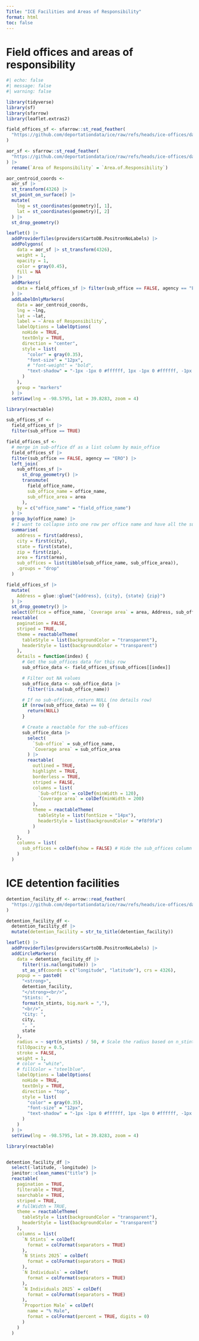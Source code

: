 ```yaml
---
Title: "ICE Facilities and Areas of Responsibility"
format: html
toc: false
---
```


# Field offices and areas of responsibility 

```r
#| echo: false
#| message: false
#| warning: false

library(tidyverse)
library(sf)
library(sfarrow)
library(leaflet.extras2)

field_offices_sf <- sfarrow::st_read_feather(
  "https://github.com/deportationdata/ice/raw/refs/heads/ice-offices/data/ice-offices-sf.feather"
)

aor_sf <- sfarrow::st_read_feather(
  "https://github.com/deportationdata/ice/raw/refs/heads/ice-offices/data/ice-aor-df.feather"
) |>
  rename(`Area of Responsibility` = `Area.of.Responsibility`)

aor_centroid_coords <-
  aor_sf |>
  st_transform(4326) |>
  st_point_on_surface() |>
  mutate(
    lng = st_coordinates(geometry)[, 1],
    lat = st_coordinates(geometry)[, 2]
  ) |>
  st_drop_geometry()

leaflet() |>
  addProviderTiles(providers$CartoDB.PositronNoLabels) |>
  addPolygons(
    data = aor_sf |> st_transform(4326),
    weight = 1,
    opacity = 1,
    color = gray(0.45),
    fill = NA
  ) |>
  addMarkers(
    data = field_offices_sf |> filter(sub_office == FALSE, agency == "ERO"),
  ) |>
  addLabelOnlyMarkers(
    data = aor_centroid_coords,
    lng = ~lng,
    lat = ~lat,
    label = ~`Area of Responsibility`,
    labelOptions = labelOptions(
      noHide = TRUE,
      textOnly = TRUE,
      direction = "center",
      style = list(
        "color" = gray(0.35),
        "font-size" = "12px",
        # "font-weight" = "bold",
        "text-shadow" = "-1px -1px 0 #ffffff, 1px -1px 0 #ffffff, -1px 1px 0 #ffffff, 1px 1px 0 #ffffff"
      )
    ),
    group = "markers"
  ) |>
  setView(lng = -98.5795, lat = 39.8283, zoom = 4)
```


```r
library(reactable)

sub_offices_sf <-
  field_offices_sf |>
  filter(sub_office == TRUE)

field_offices_sf <-
  # merge in sub-office df as a list column by main_office
  field_offices_sf |>
  filter(sub_office == FALSE, agency == "ERO") |>
  left_join(
    sub_offices_sf |>
      st_drop_geometry() |>
      transmute(
        field_office_name,
        sub_office_name = office_name,
        sub_office_area = area
      ),
    by = c("office_name" = "field_office_name")
  ) |>
  group_by(office_name) |>
  # I want to collapse into one row per office name and have all the sub-office details in a list column
  summarise(
    address = first(address),
    city = first(city),
    state = first(state),
    zip = first(zip),
    area = first(area),
    sub_offices = list(tibble(sub_office_name, sub_office_area)),
    .groups = "drop"
  )

field_offices_sf |>
  mutate(
    Address = glue::glue("{address}, {city}, {state} {zip}")
  ) |>
  st_drop_geometry() |>
  select(Office = office_name, `Coverage area` = area, Address, sub_offices) |>
  reactable(
    pagination = FALSE,
    striped = TRUE,
    theme = reactableTheme(
      tableStyle = list(backgroundColor = "transparent"),
      headerStyle = list(backgroundColor = "transparent")
    ),
    details = function(index) {
      # Get the sub_offices data for this row
      sub_office_data <- field_offices_sf$sub_offices[[index]]

      # Filter out NA values
      sub_office_data <- sub_office_data |>
        filter(!is.na(sub_office_name))

      # If no sub-offices, return NULL (no details row)
      if (nrow(sub_office_data) == 0) {
        return(NULL)
      }

      # Create a reactable for the sub-offices
      sub_office_data |>
        select(
          `Sub-office` = sub_office_name,
          `Coverage area` = sub_office_area
        ) |>
        reactable(
          outlined = TRUE,
          highlight = TRUE,
          borderless = TRUE,
          striped = FALSE,
          columns = list(
            `Sub-office` = colDef(minWidth = 120),
            `Coverage area` = colDef(minWidth = 200)
          ),
          theme = reactableTheme(
            tableStyle = list(fontSize = "14px"),
            headerStyle = list(backgroundColor = "#f8f9fa")
          )
        )
    },
    columns = list(
      sub_offices = colDef(show = FALSE) # Hide the sub_offices column
    )
  )
```

# ICE detention facilities

```r
detention_facility_df <- arrow::read_feather(
  "https://github.com/deportationdata/ice/raw/refs/heads/ice-offices/data/ice-detention-facilities.feather"
)

detention_facility_df <-
  detention_facility_df |>
  mutate(detention_facility = str_to_title(detention_facility))

leaflet() |>
  addProviderTiles(providers$CartoDB.PositronNoLabels) |>
  addCircleMarkers(
    data = detention_facility_df |>
      filter(!is.na(longitude)) |>
      st_as_sf(coords = c("longitude", "latitude"), crs = 4326),
    popup = ~ paste0(
      "<strong>",
      detention_facility,
      "</strong><br/>",
      "Stints: ",
      format(n_stints, big.mark = ","),
      "<br/>",
      "City: ",
      city,
      ", ",
      state
    ),
    radius = ~ sqrt(n_stints) / 50, # Scale the radius based on n_stints
    fillOpacity = 0.5,
    stroke = FALSE,
    weight = 1,
    # color = "white",
    # fillColor = "steelblue",
    labelOptions = labelOptions(
      noHide = TRUE,
      textOnly = TRUE,
      direction = "top",
      style = list(
        "color" = gray(0.35),
        "font-size" = "12px",
        "text-shadow" = "-1px -1px 0 #ffffff, 1px -1px 0 #ffffff, -1px 1px 0 #ffffff, 1px 1px 0 #ffffff"
      )
    )
  ) |>
  setView(lng = -98.5795, lat = 39.8283, zoom = 4)
```

::: {.column-page}

```r
library(reactable)


detention_facility_df |>
  select(-latitude, -longitude) |>
  janitor::clean_names("title") |>
  reactable(
    pagination = TRUE,
    filterable = TRUE,
    searchable = TRUE,
    striped = TRUE,
    # fullWidth = TRUE,
    theme = reactableTheme(
      tableStyle = list(backgroundColor = "transparent"),
      headerStyle = list(backgroundColor = "transparent")
    ),
    columns = list(
      `N Stints` = colDef(
        format = colFormat(separators = TRUE)
      ),
      `N Stints 2025` = colDef(
        format = colFormat(separators = TRUE)
      ),
      `N Individuals` = colDef(
        format = colFormat(separators = TRUE)
      ),
      `N Individuals 2025` = colDef(
        format = colFormat(separators = TRUE)
      ),
      `Proportion Male` = colDef(
        name = "% Male",
        format = colFormat(percent = TRUE, digits = 0)
      )
    )
  )
```

:::